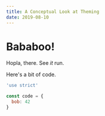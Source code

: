 ```yaml
---
title: A Conceptual Look at Theming
date: 2019-08-10
---
```


# Bababoo!

Hopla, there. See _it_ run.

Here's a bit of code.

```js
'use strict'

const code = {
  bob: 42
}
```
